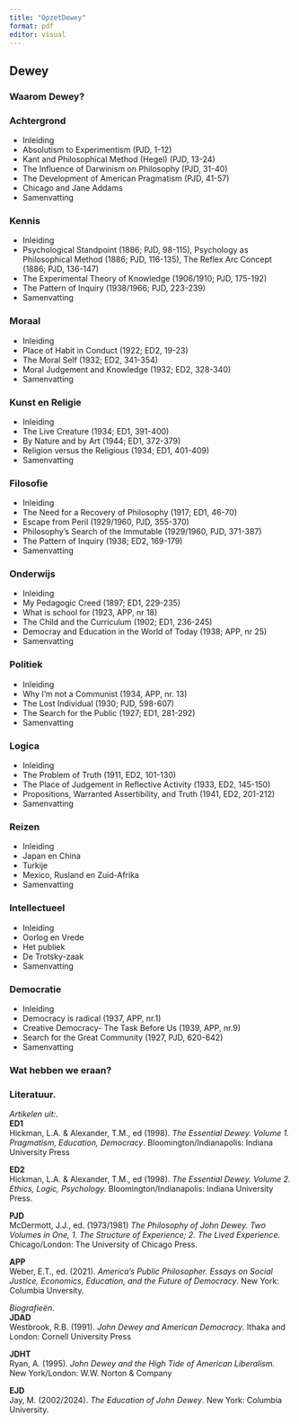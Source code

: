 ```yaml
---
title: "OpzetDewey"
format: pdf
editor: visual
---
```


## Dewey

### Waarom Dewey?

### Achtergrond
- Inleiding
- Absolutism to Experimentism  (PJD, 1-12)
- Kant and Philosophical Method (Hegel) (PJD, 13-24)
- The Influence of Darwinism on Philosophy (PJD, 31-40)
- The Development of American Pragmatism (PJD, 41-57)
- Chicago and Jane Addams
- Samenvatting

### Kennis
- Inleiding
- Psychological Standpoint (1886; PJD, 98-115), Psychology as Philosophical Method (1886; PJD, 116-135), The Reflex Arc Concept (1886; PJD, 136-147)
- The Experimental Theory of Knowledge (1906/1910; PJD, 175-192)
- The Pattern of Inquiry (1938/1966; PJD, 223-239)
- Samenvatting

### Moraal
- Inleiding
- Place of Habit in Conduct (1922; ED2, 19-23)
- The Moral Self (1932; ED2, 341-354)
- Moral Judgement and Knowledge (1932; ED2, 328-340)
- Samenvatting

### Kunst en Religie
- Inleiding
- The Live Creature (1934; ED1, 391-400)
- By Nature and by Art (1944; ED1, 372-379)
- Religion versus the Religious (1934; ED1, 401-409)
- Samenvatting

### Filosofie
- Inleiding
- The Need for a Recovery of Philosophy (1917; ED1, 46-70)
- Escape from Peril (1929/1960, PJD, 355-370)
- Philosophy's Search of the Immutable (1929/1960, PJD, 371-387)
- The Pattern of Inquiry (1938; ED2, 169-179)
- Samenvatting

### Onderwijs
- Inleiding
- My Pedagogic Creed (1897; ED1, 229-235)
- What is school for (1923, APP, nr 18)
- The Child and the Curriculum (1902; ED1, 236-245)
- Democray and Education in the World of Today (1938; APP, nr 25)
- Samenvatting

### Politiek
- Inleiding
- Why I'm not a Communist (1934, APP, nr. 13)
- The Lost Individual (1930; PJD, 598-607)
- The Search for the Public (1927; ED1, 281-292)
- Samenvatting

### Logica
- Inleiding
- The Problem of Truth (1911, ED2, 101-130)
- The Place of Judgement in Reflective Activity (1933, ED2, 145-150)
- Propositions, Warranted Assertibility, and Truth (1941, ED2, 201-212)
- Samenvatting

### Reizen
- Inleiding
- Japan en China
- Turkije
- Mexico, Rusland en Zuid-Afrika
- Samenvatting

### Intellectueel
- Inleiding
- Oorlog en Vrede
- Het publiek
- De Trotsky-zaak
- Samenvatting

### Democratie
- Inleiding
- Democracy is radical (1937, APP, nr.1)
- Creative Democracy- The Task Before Us (1939, APP, nr.9)
- Search for the Great Community (1927, PJD, 620-642)
- Samenvatting

### Wat hebben we eraan?

### Literatuur.
*Artikelen uit:*.  
**ED1**	   
Hickman, L.A. & Alexander, T.M., ed (1998). *The Essential Dewey. Volume 1. Pragmatism, Education, Democracy*. Bloomington/Indianapolis: Indiana University Press

**ED2**	   
Hickman, L.A. & Alexander, T.M., ed (1998). *The Essential Dewey. Volume 2. Ethics, Logic, Psychology.* Bloomington/Indianapolis: Indiana University Press.

**PJD**	   
McDermott, J.J., ed. (1973/1981) *The Philosophy of John Dewey. Two Volumes in One, 1. The Structure of Experience; 2. The Lived Experience.* Chicago/London: The University of Chicago Press.  

**APP**	   
Weber, E.T., ed.  (2021). *America’s Public Philosopher. Essays on Social Justice, Economics, Education, and the Future of Democracy*. New York: Columbia Unversity.    

*Biografieën*.  
**JDAD**	   
Westbrook, R.B. (1991). *John Dewey and American Democracy*. Ithaka and London: Cornell University Press

**JDHT**	   
Ryan, A. (1995). *John Dewey and the High Tide of American Liberalism.* New York/London: W.W. Norton & Company

**EJD**	   
Jay, M. (2002/2024). *The Education of John Dewey*. New York: Columbia University.  

